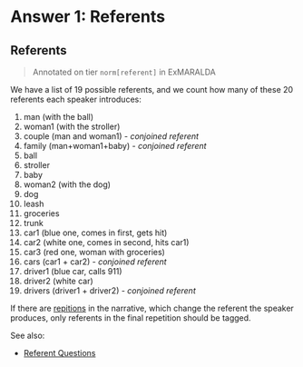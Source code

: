 # Answer 1: Referents

## Referents

> Annotated on tier `norm[referent]` in ExMARALDA

We have a list of 19 possible referents, and we count how many of these 20 referents each speaker introduces:

1. man (with the ball)
2. woman1 (with the stroller)
3. couple (man and woman1) - *conjoined referent*
4. family (man+woman1+baby) - *conjoined referent*
5. ball
6. stroller
7. baby
8. woman2 (with the dog)
9. dog
10. leash
11. groceries
12. trunk
13. car1 (blue one, comes in first, gets hit)
14. car2 (white one, comes in second, hits car1)
15. car3 (red one, woman with groceries)
16. cars (car1 + car2) - *conjoined referent*
17. driver1 (blue car, calls 911)
18. driver2 (white car)
19. drivers (driver1 + driver2) - *conjoined referent*

If there are [repitions](#identifying-repitions) in the narrative,
which change the referent the speaker produces, 
only referents in the final repetition should be tagged.

See also:

* [Referent Questions](#referents-1)

